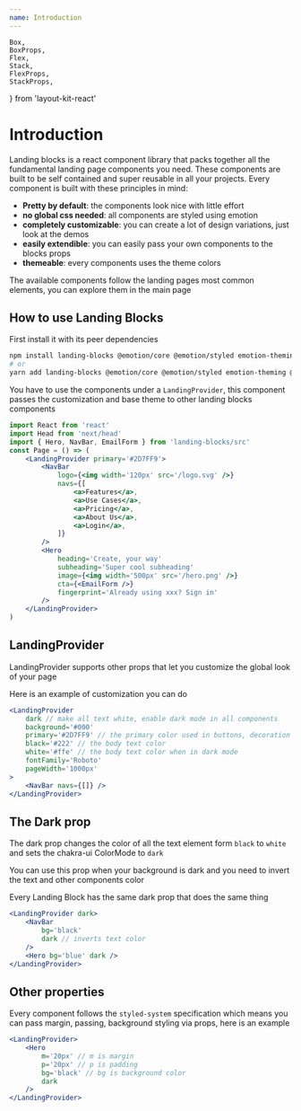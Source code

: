 ```yaml
---
name: Introduction
---
```


    Box,
    BoxProps,
    Flex,
    Stack,
    FlexProps,
    StackProps,
} from 'layout-kit-react'

<Stack align='center' my='40px'>
    <HeadingLogoIcon width='400px' long />
</Stack>

# Introduction

Landing blocks is a react component library that packs together all the fundamental landing page components you need.
These components are built to be self contained and super reusable in all your projects.
Every component is built with these principles in mind:

-   **Pretty by default**: the components look nice with little effort
-   **no global css needed**: all components are styled using emotion
-   **completely customizable**: you can create a lot of design variations, just look at the demos
-   **easily extendible**: you can easily pass your own components to the blocks props
-   **themeable**: every components uses the theme colors

The available components follow the landing pages most common elements, you can explore them in the main page

## How to use Landing Blocks

First install it with its peer dependencies

```bash
npm install landing-blocks @emotion/core @emotion/styled emotion-theming @chakra-ui/core
# or
yarn add landing-blocks @emotion/core @emotion/styled emotion-theming @chakra-ui/core
```

You have to use the components under a `LandingProvider`, this component passes the customization and base theme to other landing blocks components

```jsx
import React from 'react'
import Head from 'next/head'
import { Hero, NavBar, EmailForm } from 'landing-blocks/src'
const Page = () => (
    <LandingProvider primary='#2D7FF9'>
        <NavBar
            logo={<img width='120px' src='/logo.svg' />}
            navs={[
                <a>Features</a>,
                <a>Use Cases</a>,
                <a>Pricing</a>,
                <a>About Us</a>,
                <a>Login</a>,
            ]}
        />
        <Hero
            heading='Create, your way'
            subheading='Super cool subheading'
            image={<img width='500px' src='/hero.png' />}
            cta={<EmailForm />}
            fingerprint='Already using xxx? Sign in'
        />
    </LandingProvider>
)
```

## LandingProvider

LandingProvider supports other props that let you customize the global look of your page

Here is an example of customization you can do

```jsx
<LandingProvider
    dark // make all text white, enable dark mode in all components
    background='#000'
    primary='#2D7FF9' // the primary color used in buttons, decoration elements, ...
    black='#222' // the body text color
    white='#ffe' // the body text color when in dark mode
    fontFamily='Roboto'
    pageWidth='1000px'
>
    <NavBar navs={[]} />
</LandingProvider>
```

## The Dark prop

The dark prop changes the color of all the text element form `black` to `white` and sets the chakra-ui ColorMode to `dark`

You can use this prop when your background is dark and you need to invert the text and other components color

Every Landing Block has the same dark prop that does the same thing

```jsx
<LandingProvider dark>
    <NavBar
        bg='black'
        dark // inverts text color
    />
    <Hero bg='blue' dark />
</LandingProvider>
```

## Other properties

Every component follows the `styled-system` specification which means you can pass margin, passing, background styling via props, here is an example

```jsx
<LandingProvider>
    <Hero
        m='20px' // m is margin
        p='20px' // p is padding
        bg='black' // bg is background color
        dark
    />
</LandingProvider>
```
